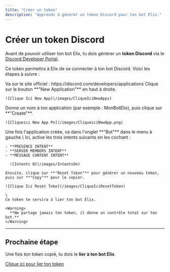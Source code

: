 ```yaml
---
title: "Créer un token"
description: "Apprends à générer un token Discord pour ton bot Elix."
---
```


# Créer un token Discord

Avant de pouvoir utiliser ton bot Elix, tu dois générer un **token Discord** via le [Discord Developer Portal](https://discord.com/developers/applications).

Ce token permettra à Elix de se connecter à ton bot Discord. Voici les étapes à suivre :

<Steps>
  <Step title="Accéder au portail développeur">
    Va sur le site officiel : https://discord.com/developers/applications Clique sur le bouton **"New Application"** en haut à droite.

    ![Clique Ici New App](/images/CliqueIciNewApps)
  </Step>
  <Step title="Créer une nouvelle application">
    Donne un nom à ton application (par exemple : MonBotElix), puis clique sur **"Create"**.

    ![Cliqueici New App Pn](/images/CliqueiciNewApp.png)
  </Step>
  <Step title="Configurer le bot dans l'application">
    Une fois l'application créée, va dans l'onglet **"Bot"** dans le menu à gauche.\
    Ici, active les trois intents suivants en les cochant :

    - **PRESENCE INTENT**
    - **SERVER MEMBERS INTENT**
    - **MESSAGE CONTENT INTENT**

      ![Intents O](/images/IntentsOn)

    Ensuite, clique sur **"Reset Token"** pour générer un nouveau token, puis sur **"Copy"** pour le copier.

    ![Clique Ici Reset Toke](/images/CliqueIciResetToken)

    \
    Ce token te servira à lier ton bot Elix.

    <Warning>
      **Ne partage jamais ton token, il donne un contrôle total sur ton bot.**
    </Warning>
  </Step>
</Steps>

---

## Prochaine étape

Une fois ton token copié, tu dois le **lier à ton bot Elix**.

[Clique ici pour lier ton token](/lier-un-token)